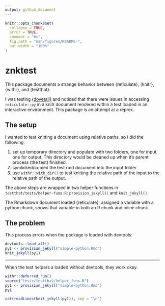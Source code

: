 ```yaml
---
output: github_document
---
```


<!-- README.md is generated from README.Rmd. Please edit that file -->

```r
knitr::opts_chunk$set(
  collapse = TRUE,
  error = TRUE,
  comment = "#>",
  fig.path = "man/figures/README-",
  out.width = "100%"
)
```

# znktest

<!-- badges: start -->
<!-- badges: end -->


This package documents a strange behavior between {reticulate}, {knitr}, 
{withr}, and {testthat}. 

I was testing [{dovetail}](https://github.com/carpentries/dovetail) and noticed
that there were issues in accessing `reticulate::py` in a knitr document 
rendered within a test loaded in an interactive environment. This package is an 
attempt at a reprex.

## The setup

I wanted to test knitting a document using relative paths, so I did the following:

1. set up temporary directory and populate with two folders, one for input, 
   one for output. This directory would be cleaned up when it's parent process 
   (the test) finished. 
2. symlinked/copied the test rmd document into the input folder
3. use `withr::with_dir()` to test knitting the relative path of the input to the
   relative path of the output. 
   
The above steps are wrapped in two helper functions in 
`testthat/tests/helper-funs.R`: `provision_jekyll()` and `knit_jekyll()`. 

The Rmarkdown document loaded {reticulate}, assigned a variable with a python
chunk, shows that variable in both an R chunk and inline chunk.

## The problem

This process errors when the package is loaded with devtools:

```r
devtools::load_all()
py1 <- provision_jekyll("simple-python.Rmd")
knit_jekyll(py1)
```

-----------

When the test helpers a loaded without devtools, they work okay. 

```r
withr::deferred_run()
source("tests/testthat/helper-funs.R")
py1 <- provision_jekyll("simple-python.Rmd")
py1
```

```r
cat(readLines(knit_jekyll(py1)), sep = "\n")
```
